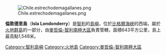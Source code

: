 [[Image:Chile.estrechodemagallanes.png|thumb]]

'''倫敦德里島'''（'''Isla Londonderry'''）是[[智利|智利]]的[[島嶼|島嶼]]，位於[[比格爾海峽|比格爾海峽]]的西端，屬於[[火地群島|火地群島]]的一部分，由[[麥哲倫-智利南極大區|麥哲倫-智利南極大區]]負責管轄，面積643平方公里，島上最高點1,548米。

{{Coord|55|2|S|70|50|W|type:city|display=title}}

{{DEFAULTSORT:Londonderry}}
[[Category:智利島嶼|Category:智利島嶼]]
[[Category:火地島|Category:火地島]]
[[Category:麥哲倫-智利南極大區|Category:麥哲倫-智利南極大區]]

{{Chile-stub}}